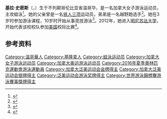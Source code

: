 {{NoteTA|G1=Aquatics}}
{{Infobox swimmer
| name           = 基拉·史密斯
| image          = 
| image_size     = 
| alt            = 
| caption        = 
| national_team  = {{CAN}}
| strokes        = [[蛙泳|蛙泳]]
| club           = 
| coach          = 
| collegeteam    = 
| birth_date     = {{Birth date and age|1994|2|1}}
| birth_place    = {{CAN}}[[不列颠哥伦比亚省|不列颠哥伦比亚省]][[溫哥華|溫哥華]]
| death_date     = 
| death_place    = 
| height         = {{convert|1.72|m|ftin|abbr=on}}
| weight         = {{convert|57|kg|lb|abbr=on}}
| show-medals    = yes
| medaltemplates =
{{MedalSport|女子[[游泳|游泳]]}}
{{MedalCountry|{{CAN}}}}
{{MedalCompetition|[[世界游泳锦标赛|世界游泳锦标赛]]}}
{{MedalBronze|[[2019年世界游泳锦标赛|2019 光州]]|[[2019年世界游泳锦标赛游泳比赛|4×100米混合泳接力]]}}
{{MedalCompetition|[[泛太平洋游泳锦标赛|泛太平洋游泳锦标赛]]}}
{{MedalBronze|[[2014年泛太平洋游泳锦标赛|2014 黄金海岸]]|4×100米混合泳接力}}
{{MedalCompetition|[[泛美运动会|泛美运动会]]}}
{{MedalGold|[[2015年泛美运动会|2015 多伦多]]|[[2015年泛美运动会游泳比赛|200米蛙泳]]}}
{{MedalSilver|[[2011年泛美运动会|2011 瓜达拉哈拉]]|[[2011年泛美运动会游泳比赛|4×100米混合泳接力]]}}
{{MedalCompetition|[[英联邦运动会|英联邦运动会]]}}
{{MedalSilver|[[2018年英联邦运动会|2018 黄金海岸]]|4×100米混合泳接力}}
{{MedalSilver|2018 黄金海岸|100米蛙泳}}
}}
'''基拉·史密斯'''（{{lang-en|Kierra Smith}}，{{bd|1994年|2月1日||}}）生于不列颠哥伦比亚省温哥华，是一名加拿大女子游泳运动员，主攻蛙泳<ref>{{cite web|url=https://www.sports-reference.com/olympics/athletes/sm/kierra-smith-1.html|title=Kierra Smith|work=Sport Reference|accessdate=2020-07-19|archiveurl=https://web.archive.org/web/20190729095827/https://www.sports-reference.com/olympics/athletes/sm/kierra-smith-1.html|archivedate=2019-07-29|dead-url=yes}}</ref>。她的父亲曾是一名[[铁人三项|铁人三项]]运动员，弟弟是一名越野跑选手<ref>{{cite web|url=https://results.gc2018.com/en/swimming/athlete-profile-n6022719-kierra-smith.htm|title=Kierra Smith|work=Gold Coast 2018|accessdate=2020-07-19|archiveurl=https://web.archive.org/web/20190416030639/https://results.gc2018.com/en/swimming/athlete-profile-n6022719-kierra-smith.htm|archivedate=2019-04-16|dead-url=no}}</ref>。她在3岁时参加游泳课程，10岁时开始从事竞技游泳<ref>{{cite web|url=https://olympic.ca/team-canada/kierra-smith/|title=Kierra Smith|work=[[加拿大奥林匹克委员会|Canadian Olympic Comittee]]|accessdate=2020-07-19|archiveurl=https://web.archive.org/web/20190627201150/https://olympic.ca/team-canada/kierra-smith/|archivedate=2019-06-27|dead-url=no}}</ref>。2012年，她进入[[明尼苏达大学|明尼苏达大学]]，开始代表该校校队参加[[美国|美国]]校际比赛<ref>{{cite web|url=https://gophersports.com/sports/womens-swimming-and-diving/roster/kierra-smith/11774|title=Kierra Smith|work=Golden Gophers|accessdate=2020-07-19|archiveurl=https://archive.today/20200719034545/https://gophersports.com/sports/womens-swimming-and-diving/roster/kierra-smith/11774|archivedate=2020-07-19|dead-url=no}}</ref>。

==参考资料==
{{Reflist}}
{{Authority control}}
{{DEFAULTSORT:Smith, Kierra}}
[[Category:溫哥華人|Category:溫哥華人]]
[[Category:基隆拿人|Category:基隆拿人]]
[[Category:蛙泳运动员|Category:蛙泳运动员]]
[[Category:加拿大女子游泳运动员|Category:加拿大女子游泳运动员]]
[[Category:加拿大奥运游泳运动员|Category:加拿大奥运游泳运动员]]
[[Category:2016年夏季奧林匹克運動會游泳運動員|Category:2016年夏季奧林匹克運動會游泳運動員]]
[[Category:加拿大泛美运动会金牌得主|Category:加拿大泛美运动会金牌得主]]
[[Category:加拿大泛美运动会银牌得主|Category:加拿大泛美运动会银牌得主]]
[[Category:泛美运动会游泳奖牌得主|Category:泛美运动会游泳奖牌得主]]
[[Category:世界游泳錦標賽游泳賽事獎牌得主|Category:世界游泳錦標賽游泳賽事獎牌得主]]